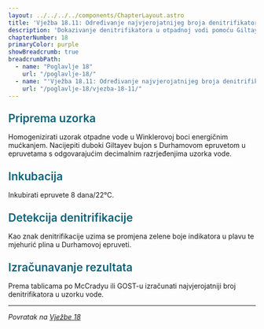 ```yaml
---
layout: ../../../../components/ChapterLayout.astro
title: 'Vježba 18.11: Određivanje najvjerojatnijeg broja denitrifikatora u vodi'
description: 'Dokazivanje denitrifikatora u otpadnoj vodi pomoću Giltayev bujona'
chapterNumber: 18
primaryColor: purple
showBreadcrumb: true
breadcrumbPath:
  - name: "Poglavlje 18"
    url: "/poglavlje-18/"
  - name: "'Vježba 18.11: Određivanje najvjerojatnijeg broja denitrifikatora u vodi'"
    url: "/poglavlje-18/vjezba-18-11/"
---
```



<h3 style="color: #096279; font-size: 1.4rem; font-weight: 600; margin: 1.5rem 0 1rem 0;">Priprema uzorka</h3>

Homogenizirati uzorak otpadne vode u Winklerovoj boci energičnim mućkanjem. Nacijepiti duboki Giltayev bujon s Durhamovom epruvetom u epruvetama s odgovarajućim decimalnim razrjeđenjima uzorka vode.

<h3 style="color: #096279; font-size: 1.4rem; font-weight: 600; margin: 1.5rem 0 1rem 0;">Inkubacija</h3>

Inkubirati epruvete 8 dana/22°C.

<h3 style="color: #096279; font-size: 1.4rem; font-weight: 600; margin: 1.5rem 0 1rem 0;">Detekcija denitrifikacije</h3>

Kao znak denitrifikacije uzima se promjena zelene boje indikatora u plavu te mjehurić plina u Durhamovoj epruveti.

<h3 style="color: #096279; font-size: 1.4rem; font-weight: 600; margin: 1.5rem 0 1rem 0;">Izračunavanje rezultata</h3>

Prema tablicama po McCradyu ili GOST-u izračunati najvjerojatniji broj denitrifikatora u uzorku vode.

---

*Povratak na [Vježbe 18](/poglavlje-18/vjezba-18)*


